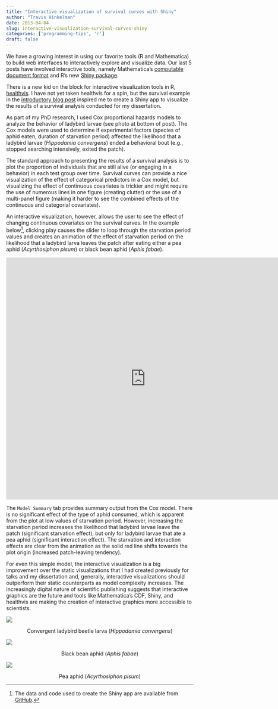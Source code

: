 ```yaml
---
title: "Interactive visualization of survival curves with Shiny"
author: "Travis Hinkelman"
date: 2013-04-04
slug: interactive-visualization-survival-curves-shiny
categories: ['programming-tips', 'r']
draft: false
---
```


We have a growing interest in using our favorite tools (R and Mathematica) to build web interfaces to interactively explore and visualize data. Our last 5 posts have involved interactive tools, namely Mathematica's [computable document format](https://www.wolfram.com/cdf/) and R's new [Shiny package](https://shiny.rstudio.com). 

There is a new kid on the block for interactive visualization tools in R, [healthvis](https://github.com/jtleek/healthvis). I have not yet taken healthvis for a spin, but the survival example in the [introductory blog post](https://simplystatistics.org/2013/04/02/introducing-the-healthvis-r-package-one-line-d3-graphics-with-r/) inspired me to create a Shiny app to visualize the results of a survival analysis conducted for my dissertation. 

As part of my PhD research, I used Cox proportional hazards models to analyze the behavior of ladybird larvae (see photo at bottom of post). The Cox models were used to determine if experimental factors (species of aphid eaten, duration of starvation period) affected the likelihood that a ladybird larvae (_Hippodamia convergens_) ended a behavioral bout (e.g., stopped searching intensively, exited the patch). 

The standard approach to presenting the results of a survival analysis is to plot the proportion of individuals that are still alive (or engaging in a behavior) in each test group over time. Survival curves can provide a nice visualization of the effect of categorical predictors in a Cox model, but visualizing the effect of continuous covariates is trickier and might require the use of numerous lines in one figure (creating clutter) or the use of a multi-panel figure (making it harder to see the combined effects of the continuous and categorial covariates). 

An interactive visualization, however, allows the user to see the effect of changing continuous covariates on the survival curves. In the example below^[The data and code used to create the Shiny app are available from [GitHub](https://github.com/hinkelman/shiny-survival-covariate).], clicking play causes the slider to loop through the starvation period values and creates an animation of the effect of starvation period on the likelihood that a ladybird larva leaves the patch after eating either a pea aphid (_Acyrthosiphon pisum_) or black bean aphid (_Aphis fabae_).

<iframe width="750" height="650" scrolling="no" frameborder="no" src="https://hinkelman.shinyapps.io/shiny-survival-covariate/"> </iframe>

The `Model Summary` tab provides summary output from the Cox model. There is no significant effect of the type of aphid consumed, which is apparent from the plot at low values of starvation period. However, increasing the starvation period increases the likelihood that ladybird larvae leave the patch (significant starvation effect), but only for ladybird larvae that ate a pea aphid (significant interaction effect). The starvation and interaction effects are clear from the animation as the solid red line shifts towards the plot origin (increased patch-leaving tendency). 

For even this simple model, the interactive visualization is a big improvement over the static visualizations that I had created previously for talks and my dissertation and, generally, interactive visualizations should outperform their static counterparts as model complexity increases. The increasingly digital nature of scientific publishing suggests that interactive graphics are the future and tools like Mathematica's CDF, Shiny, and healthvis are making the creation of interactive graphics more accessible to scientists.


![](/img/IMG_0085.jpg)

<center>Convergent ladybird beetle larva (_Hippodamia convergens_)</center>

![](/img/IMG_0004.jpg)

<center>Black bean aphid (_Aphis fabae_)</center>

![](/img/IMG_0048.jpg)

<center>Pea aphid (_Acyrthosiphon pisum_)</center>